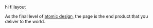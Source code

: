 
<Meta title="design system/pages/home" />

<Subtitle>hi fi layout</Subtitle>

As the final level of [atomic design](https://www.uxpin.com/studio/blog/atomic-ui-components/), the page is the end product that you deliver to the world.

<Canvas>
  <Story name="home">
    <HomeStory />
  </Story>
</Canvas>
